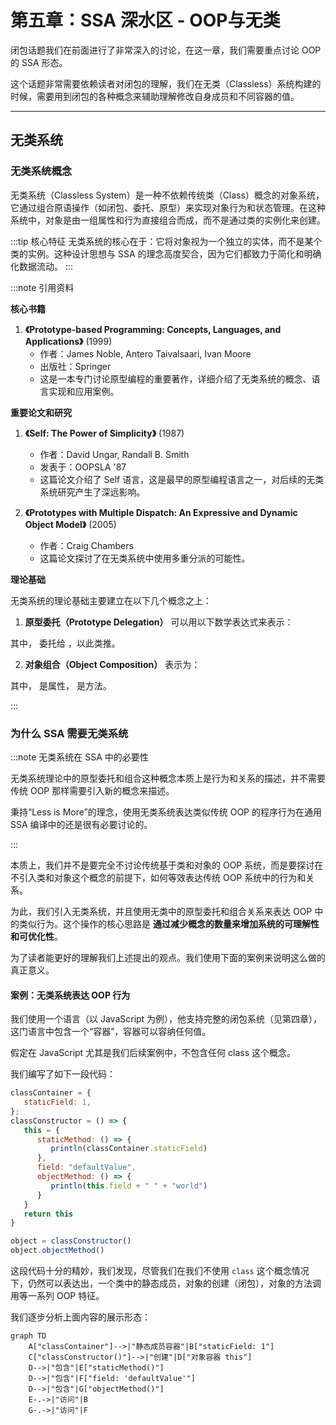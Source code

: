 # 第五章：SSA 深水区 - OOP与无类

闭包话题我们在前面进行了非常深入的讨论，在这一章，我们需要重点讨论 OOP 的 SSA 形态。

这个话题非常需要依赖读者对闭包的理解，我们在无类（Classless）系统构建的时候，需要用到闭包的各种概念来辅助理解修改自身成员和不同容器的值。


<TOCInline toc={toc} />

--- 

## 无类系统


### 无类系统概念

无类系统（Classless System）是一种不依赖传统类（Class）概念的对象系统，它通过组合原语操作（如闭包、委托、原型）来实现对象行为和状态管理。在这种系统中，对象是由一组属性和行为直接组合而成，而不是通过类的实例化来创建。

:::tip 核心特征
无类系统的核心在于：它将对象视为一个独立的实体，而不是某个类的实例。这种设计思想与 SSA 的理念高度契合，因为它们都致力于简化和明确化数据流动。
:::

:::note 引用资料

**核心书籍**

1. **《Prototype-based Programming: Concepts, Languages, and Applications》** (1999)
   - 作者：James Noble, Antero Taivalsaari, Ivan Moore
   - 出版社：Springer
   - 这是一本专门讨论原型编程的重要著作，详细介绍了无类系统的概念、语言实现和应用案例。

**重要论文和研究**

1. **《Self: The Power of Simplicity》** (1987)
   - 作者：David Ungar, Randall B. Smith
   - 发表于：OOPSLA '87
   - 这篇论文介绍了 Self 语言，这是最早的原型编程语言之一，对后续的无类系统研究产生了深远影响。

2. **《Prototypes with Multiple Dispatch: An Expressive and Dynamic Object Model》** (2005)
   - 作者：Craig Chambers
   - 这篇论文探讨了在无类系统中使用多重分派的可能性。

**理论基础**

无类系统的理论基础主要建立在以下几个概念之上：

1. **原型委托（Prototype Delegation）**
   可以用以下数学表达式来表示：

<BlockMath math="O_1 \rightarrow O_2 \rightarrow O_3 \rightarrow \text{null}" />

   其中，<InlineMath math="O_1" /> 委托给 <InlineMath math="O_2" />，以此类推。

2. **对象组合（Object Composition）**
   表示为：

<BlockMath math="O = \{p_1, p_2, ..., p_n\} \cup \{m_1, m_2, ..., m_k\}" />

   其中，<InlineMath math="p_i" /> 是属性，<InlineMath math="m_j" /> 是方法。

:::

### 为什么 SSA 需要无类系统

:::note 无类系统在 SSA 中的必要性

无类系统理论中的原型委托和组合这种概念本质上是行为和关系的描述，并不需要传统 OOP 那样需要引入新的概念来描述。

秉持“Less is More”的理念，使用无类系统表达类似传统 OOP 的程序行为在通用 SSA 编译中的还是很有必要讨论的。

:::

本质上，我们并不是要完全不讨论传统基于类和对象的 OOP 系统，而是要探讨在不引入类和对象这个概念的前提下，如何等效表达传统 OOP 系统中的行为和关系。

为此，我们引入无类系统，并且使用无类中的原型委托和组合关系来表达 OOP 中的类似行为。这个操作的核心思路是 **通过减少概念的数量来增加系统的可理解性和可优化性**。

为了读者能更好的理解我们上述提出的观点。我们使用下面的案例来说明这么做的真正意义。

#### 案例：无类系统表达 OOP 行为

我们使用一个语言（以 JavaScript 为例），他支持完整的闭包系统（见第四章），这门语言中包含一个“容器”，容器可以容纳任何值。

假定在 JavaScript 尤其是我们后续案例中，不包含任何 class 这个概念。

我们编写了如下一段代码：

```javascript
classContainer = {
   staticField: 1,
};
classConstructor = () => {
   this = {
      staticMethod: () => {
         println(classContainer.staticField)
      },
      field: "defaultValue",
      objectMethod: () => {
         println(this.field + " " + "world")
      }
   }
   return this
}

object = classConstructor()
object.objectMethod()
```

这段代码十分的精妙，我们发现，尽管我们在我们不使用 `class` 这个概念情况下，仍然可以表达出，一个类中的静态成员，对象的创建（闭包），对象的方法调用等一系列 OOP 特征。

我们逐步分析上面内容的展示形态：

```mermaid
graph TD
    A["classContainer"]-->|"静态成员容器"|B["staticField: 1"]
    C["classConstructor()"]-->|"创建"|D["对象容器 this"]
    D-->|"包含"|E["staticMethod()"]
    D-->|"包含"|F["field: 'defaultValue'"]
    D-->|"包含"|G["objectMethod()"]
    E-.->|"访问"|B
    G-.->|"访问"|F

```